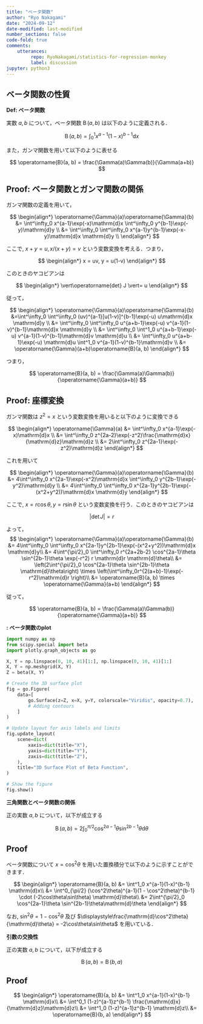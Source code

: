 ```yaml
---
title: "ベータ関数"
author: "Ryo Nakagami"
date: "2024-09-12"
date-modified: last-modified
number_sections: false
code-fold: true
comments:
    utterances:
         repo: RyoNakagami/statistics-for-regression-monkey
         label: discussion
jupyter: python3
---
```


## ベータ関数の性質

<div class="blog-custom-border">
<strong>Def: ベータ関数</strong> <br>

実数 $a, b$ について，ベータ関数 $\operatorname{B}(a, b)$ は以下のように定義される．

$$
\operatorname{B}(a, b) = \int^1_0 x^{a-1}(1-x)^{b-1}\mathrm{d}x
$$

また，ガンマ関数を用いて以下のように表せる

$$
\operatorname{B}(a, b) = \frac{\Gamma(a)\Gamma(b)}{\Gamma(a+b)}
$$


</div>

::: {.callout-note collapse="false" icon=false}
## Proof: ベータ関数とガンマ関数の関係

ガンマ関数の定義を用いて，

$$
\begin{align*}
\operatorname{\Gamma}(a)\operatorname{\Gamma}(b) &= \int^\infty_0 x^{a-1}\exp(-x)\mathrm{d}x \int^\infty_0 y^{b-1}\exp(-y)\mathrm{d}y \\
                   &= \int^\infty_0 \int^\infty_0 x^{a-1}y^{b-1}\exp(-x-y)\mathrm{d}x \mathrm{d}y \\
\end{align*}
$$

ここで, $x + y = u, x/(x + y) = v$ という変数変換を考える．つまり，

$$
\begin{align*}
x = uv, y = u(1-v)
\end{align*}
$$

このときのヤコビアンは

$$
\begin{align*}
\vert\operatorname{det} J \vert= u
\end{align*}
$$

従って，

$$
\begin{align*}
\operatorname{\Gamma}(a)\operatorname{\Gamma}(b) &=\int^\infty_0 \int^\infty_0 (uv)^{a-1}[u(1-v)]^{b-1}\exp(-u) u\mathrm{d}x \mathrm{d}y \\
                   &= \int^\infty_0 \int^\infty_0 u^{a+b-1}\exp(-u) v^{a-1}(1-v)^{b-1}\mathrm{d}x \mathrm{d}y \\
                   &= \int^\infty_0 \int^1_0 u^{a+b-1}\exp(-u) v^{a-1}(1-v)^{b-1}\mathrm{d}v \mathrm{d}u \\
                   &= \int^\infty_0 u^{a+b-1}\exp(-u) \mathrm{d}u \int^1_0 v^{a-1}(1-v)^{b-1}\mathrm{d}v \\
                   &= \operatorname{\Gamma}(a+b)\operatorname{B}(a, b)
\end{align*}
$$

つまり，

$$
\operatorname{B}(a, b) = \frac{\Gamma(a)\Gamma(b)}{\operatorname{\Gamma}(a+b)}
$$

:::

::: {.callout-note collapse="false" icon=false}
## Proof: 座標変換

ガンマ関数は $z^2 = x$ という変数変換を用いると以下のように変換できる

$$
\begin{align*}
\operatorname{\Gamma}(a) &= \int^\infty_0 x^{a-1}\exp(-x)\mathrm{d}x \\
          &= \int^\infty_0 z^{2a-2}\exp(-z^2)\frac{\mathrm{d}x}{\mathrm{d}z}\mathrm{d}z \\
          &= 2\int^\infty_0 z^{2a-1}\exp(-z^2)\mathrm{d}z
\end{align*}
$$

これを用いて

$$
\begin{align*}
\operatorname{\Gamma}(a)\operatorname{\Gamma}(b) &= 4\int^\infty_0 x^{2a-1}\exp(-x^2)\mathrm{d}x \int^\infty_0 y^{2b-1}\exp(-y^2)\mathrm{d}y \\
                   &= 4\int^\infty_0 \int^\infty_0 x^{2a-1}y^{2b-1}\exp(-(x^2+y^2))\mathrm{d}x \mathrm{d}y
\end{align*}
$$

ここで, $x = r\cos\theta, y=r\sin\theta$ という変数変換を行う．このときのヤコビアンは

$$
\vert \operatorname{det} J \vert = r
$$

よって，
$$
\begin{align*}
\operatorname{\Gamma}(a)\operatorname{\Gamma}(b) &= 4\int^\infty_0 \int^\infty_0 x^{2a-1}y^{2b-1}\exp(-(x^2+y^2))\mathrm{d}x \mathrm{d}y\\
                   &= 4\int^{\pi/2}_0 \int^\infty_0 r^{2a+2b-2} \cos^{2a-1}\theta \sin^{2b-1}\theta \exp(-r^2) r \mathrm{d}r \mathrm{d}\theta\\
                   &= \left(2\int^{\pi/2}_0 \cos^{2a-1}\theta \sin^{2b-1}\theta \mathrm{d}\theta\right) \times \left(\int^\infty_0r^{2(a+b)-1}\exp(-r^2)\mathrm{d}r \right)\\
                   &= \operatorname{B}(a, b) \times \operatorname{\Gamma}(a+b)
\end{align*}
$$

従って，

$$
\operatorname{B}(a, b) = \frac{\Gamma(a)\Gamma(b)}{\operatorname{\Gamma}(a+b)}
$$


:::

::: {#exm- .custom_problem }
**: ベータ関数のplot**
<br>

```python
import numpy as np
from scipy.special import beta
import plotly.graph_objects as go

X, Y = np.linspace(0, 10, 41)[1:], np.linspace(0, 10, 41)[1:]
X, Y = np.meshgrid(X, Y)
Z = beta(X, Y)

# Create the 3D surface plot
fig = go.Figure(
    data=[
        go.Surface(z=Z, x=X, y=Y, colorscale="Viridis", opacity=0.7),
        # Adding contours
    ]
)

# Update layout for axis labels and limits
fig.update_layout(
    scene=dict(
        xaxis=dict(title="X"),
        yaxis=dict(title="Y"),
        zaxis=dict(title="Z"),
    ),
    title="3D Surface Plot of Beta Function",
)

# Show the figure
fig.show()
```

:::


<div class="blog-custom-border">
::: {#thm- .custom_problem }
**三角関数とベータ関数の関係**
<br>

正の実数 $a, b$ について，以下が成立する

$$
\operatorname{B}(a, b) = 2\int^{\pi/2}_0\cos^{2a-1}\theta\sin^{2b-1}\theta \mathrm{d}\theta
$$

:::

</div>

::: {.callout-note collapse="false" icon=false}
## Proof

ベータ関数について $x = \cos^2\theta$ を用いた置換積分で以下のように示すことができます．

$$
\begin{align*}
\operatorname{B}(a, b) &= \int^1_0 x^{a-1}(1-x)^{b-1} \mathrm{d}x\\
                       &= \int^0_{\pi/2} (\cos^2\theta)^{a-1}(1 - \cos^2\theta)^{b-1} \cdot (-2\cos\theta\sin\theta) \mathrm{d}\theta\\
                       &= 2\int^{\pi/2}_0 \cos^{2a-1}\theta \sin^{2b-1}\theta\mathrm{d}\theta
\end{align*}
$$

なお, $\sin^2\theta = 1 - \cos^2\theta$ 及び $\displaystyle\frac{\mathrm{d}\cos^2\theta}{\mathrm{d}\theta} = -2\cos\theta\sin\theta$ を用いている．


:::

<div class="blog-custom-border">
::: {#thm- .custom_problem }
**引数の交換性**
<br>

正の実数 $a, b$ について，以下が成立する

$$
\operatorname{B}(a, b) = \operatorname{B}(b, a)
$$

:::

</div>

::: {.callout-note collapse="false" icon=false}
## Proof

$$
\begin{align*}
\operatorname{B}(a, b) &= \int^1_0 x^{a-1}(1-x)^{b-1} \mathrm{d}x\\
                       &= \int^0_1 (1-z)^{a-1}z^{b-1} \frac{\mathrm{d}x}{\mathrm{d}z}\mathrm{d}z\\
                       &= \int^1_0 (1-z)^{a-1}z^{b-1} \mathrm{d}z\\
                       &= \operatorname{B}(b, a)
\end{align*}
$$

:::